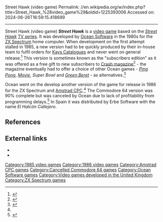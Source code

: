 Street Hawk (video game)
Permalink: //en.wikipedia.org/w/index.php?title=Street_Hawk_%28video_game%29&oldid=1225393006
Accessed on: 2024-06-26T16:59:15.418699



------
Street Hawk (video game)
{{Short description|1985 video game}}
'''''Street Hawk''''' is a [[video game]] based on the ''[[Street Hawk]]'' [[TV series]]. It was developed by [[Ocean Software]] in the 1980s for the [[ZX Spectrum]] home computer. When development on the first attempt stalled in 1985, a new version had to be quickly produced by their in-house team to fulfil orders for [[Kays Catalogues]] and never went on general release.<ref name=oceanthehistory>{{Cite book|last1=Wilkins|first1=Chris|title=Ocean - The History|last2=Kean|first2=Roger M|pages=38–39|publisher=Revival Retro Events|year=2013}}</ref> This version is sometimes known as the "subscribers edition" as it was offered as a free gift to new subscribers to [[Crash magazine]]<ref name='crashoffer'>{{cite magazine |title=Two US Gold or Ocean games free!|magazine=Crash|issue=18|publisher=Newsfield|date=July 1985|page=17|url=https://archive.org/details/Crash_No._18_1985-07_Newsfield_GB/page/n51/mode/2up|access-date=4 November 2021}}</ref> - the magazine eventually had to offer a choice of other Ocean games - ''[[Konami's Ping Pong|Ping Pong]]'', ''[[Movie (video game)|Movie]]'', ''Super Bowl'' and ''[[Rush'n Attack|Green Beret]]'' - as alternatives.<ref name='crashletter'>{{cite web|title=Street Hawk' - The 1st CATALOGUE edition|magazine=Ocean Software Ltd on Facebook|issue=|publisher=Facebook|date=9 July 2016|page=|url=https://www.facebook.com/media/set/?set=a.549995581792450.1073741924.159443427514336&type=3&comment_id=550077141784294&comment_tracking=%7B%22tn%22%3A%22R%22%7D|access-date=4 November 2021|archive-date=4 November 2021|archive-url=https://web.archive.org/web/20211104220903/https://www.facebook.com/media/set/?set=a.549995581792450.1073741924.159443427514336&type=3&comment_id=550077141784294&comment_tracking=%7B%22tn%22:%22R%22%7D|url-status=live}}</ref>

Ocean went on the develop another version of the game for release in 1986 for the ZX Spectrum and [[Amstrad CPC]].<ref name=oceanthehistory /> The Commodore 64 version was 90% complete but was canceled by Ocean due to lack of profitability from programming delays.<ref>{{Cite web |url=https://www.gamesthatwerent.com/gtw64/streethawk/ |title=Streethawk (C64) - 1986 Ocean - GTW64 |year=1986 |access-date=November 3, 2021 |archive-date=October 15, 2021 |archive-url=https://web.archive.org/web/20211015235726/https://www.gamesthatwerent.com/gtw64/streethawk/ |url-status=live }}</ref> In Spain it was distributed by Erbe Software with the name ''El Halcón Callejero''.

== References ==
{{reflist}}

== External links ==
*{{WoS game|id=10671|name=Street Hawk (1985 Catalogue Edition)}}
*{{WoS game|id=4938|name=Street Hawk (1986 Version)}}

[[Category:1985 video games]]
[[Category:1986 video games]]
[[Category:Amstrad CPC games]]
[[Category:Cancelled Commodore 64 games]]
[[Category:Ocean Software games]]
[[Category:Video games developed in the United Kingdom]]
[[Category:ZX Spectrum games]]